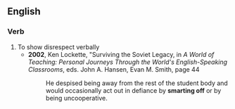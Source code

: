 ==English==
===Verb===
{{en-verb|inf=to [[smart]] [[off]]|smarts off|smarting off|smarted off}}
#To show disrespect verbally
#*'''2002''', Ken Lockette, "Surviving the Soviet Legacy, in ''A World of Teaching: Personal Journeys Through the World's English-Speaking Classrooms'', eds. John A. Hansen, Evan M. Smith, page 44
#*:He despised being away from the rest of the student body and would occasionally act out in defiance by '''smarting off''' or by being uncooperative.